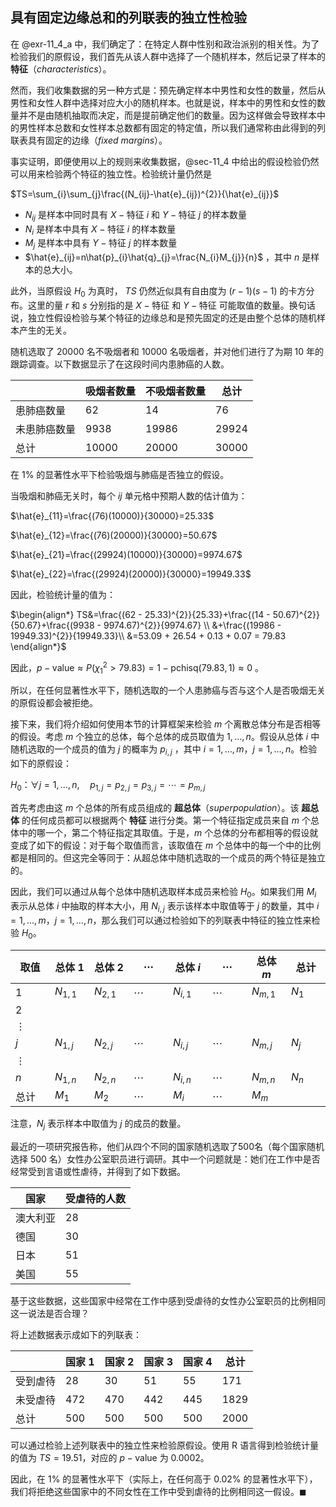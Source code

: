 ## 具有固定边缘总和的列联表的独立性检验 {#sec-11_5}
在 @exr-11_4_a 中，我们确定了：在特定人群中性别和政治派别的相关性。为了检验我们的原假设，我们首先从该人群中选择了一个随机样本，然后记录了样本的 **特征**（*characteristics*）。

然而，我们收集数据的另一种方式是：预先确定样本中男性和女性的数量，然后从男性和女性人群中选择对应大小的随机样本。也就是说，样本中的男性和女性的数量并不是由随机抽取而决定，而是提前确定他们的数量。因为这样做会导致样本中的男性样本总数和女性样本总数都有固定的特定值，所以我们通常称由此得到的列联表具有固定的边缘（*fixed margins*）。

事实证明，即便使用以上的规则来收集数据，@sec-11_4 中给出的假设检验仍然可以用来检验两个特征的独立性。检验统计量仍然是 

$TS=\sum_{i}\sum_{j}\frac{(N_{ij}-\hat{e}_{ij})^{2}}{\hat{e}_{ij}}$

* $N_{ij}$ 是样本中同时具有 $X-\text{特征}$ $i$ 和 $Y-\text{特征}$ $j$ 的样本数量
* $N_{i}$ 是样本中具有 $X-\text{特征}$ $i$ 的样本数量
* $M_{j}$ 是样本中具有 $Y-\text{特征}$ $j$ 的样本数量
* $\hat{e}_{ij}=n\hat{p}_{i}\hat{q}_{j}=\frac{N_{i}M_{j}}{n}$ ，其中 $n$ 是样本的总大小。

此外，当原假设 $H_0$ 为真时， $TS$ 仍然近似具有自由度为 $(r - 1)(s - 1)$ 的卡方分布。这里的量 $r$ 和 $s$ 分别指的是 $X-\text{特征}$ 和 $Y-\text{特征}$ 可能取值的数量。换句话说，独立性假设检验与某个特征的边缘总和是预先固定的还是由整个总体的随机样本产生的无关。

::: {#exr-11_5_a}
随机选取了 20000 名不吸烟者和 10000 名吸烟者，并对他们进行了为期 10 年的跟踪调查。以下数据显示了在这段时间内患肺癌的人数。

|    |吸烟者数量|不吸烟者数量|总计|
|----|----|----|----|
|患肺癌数量|62|14|76|
|未患肺癌数量|9938|19986|29924|
|总计|10000|20000|30000|

在 1% 的显著性水平下检验吸烟与肺癌是否独立的假设。
:::

::: {#sol-11_5_a}
当吸烟和肺癌无关时，每个 $ij$ 单元格中预期人数的估计值为：

$\hat{e}_{11}=\frac{(76)(10000)}{30000}=25.33$

$\hat{e}_{12}=\frac{(76)(20000)}{30000}=50.67$

$\hat{e}_{21}=\frac{(29924)(10000)}{30000}=9974.67$

$\hat{e}_{22}=\frac{(29924)(20000)}{30000}=19949.33$

因此，检验统计量的值为：

$\begin{align*} TS&=\frac{(62 - 25.33)^{2}}{25.33}+\frac{(14 - 50.67)^{2}}{50.67}+\frac{(9938 - 9974.67)^{2}}{9974.67} \\ &+\frac{(19986 - 19949.33)^{2}}{19949.33}\\ &=53.09 + 26.54 + 0.13 + 0.07 = 79.83 \end{align*}$

因此，$p-\text{value}\approx P(\chi_{1}^{2}>79.83)=1-\text{pchisq}(79.83,1)\approx0$ 。

所以，在任何显著性水平下，随机选取的一个人患肺癌与否与这个人是否吸烟无关的原假设都会被拒绝。
:::

接下来，我们将介绍如何使用本节的计算框架来检验 $m$ 个离散总体分布是否相等的假设。考虑 $m$ 个独立的总体，每个总体的成员取值为 $1,\ldots,n$。假设从总体 $i$ 中随机选取的一个成员的值为 $j$ 的概率为 $p_{i,j}$ ，其中 $i = 1,\ldots,m$，$j = 1,\ldots,n$。检验如下的原假设：

$H_0：\forall j = 1,\ldots,n, \quad p_{1,j}=p_{2,j}=p_{3,j}=\cdots=p_{m,j}$

首先考虑由这 $m$ 个总体的所有成员组成的 **超总体**（*superpopulation*）。该 **超总体** 的任何成员都可以根据两个 **特征** 进行分类。第一个特征指定成员来自 $m$ 个总体中的哪一个，第二个特征指定其取值。于是，$m$ 个总体的分布都相等的假设就变成了如下的假设：对于每个取值而言，该取值在 $m$ 个总体中的每一个中的比例都是相同的。但这完全等同于：从超总体中随机选取的一个成员的两个特征是独立的。

因此，我们可以通过从每个总体中随机选取样本成员来检验 $H_0$。如果我们用 $M_i$ 表示从总体 $i$ 中抽取的样本大小，用 $N_{i,j}$ 表示该样本中取值等于 $j$ 的数量，其中 $i = 1,\ldots,m$，$j = 1,\ldots,n$，那么我们可以通过检验如下的列联表中特征的独立性来检验 $H_0$。

|取值|总体 1|总体 2| $\cdots$ |总体 $i$|$\cdots$|总体 $m$|总计|
|----|----|----|----|----|----|----|----|
|1| $N_{1,1}$ | $N_{2,1}$ |$\cdots$| $N_{i,1}$ |$\cdots$| $N_{m,1}$ | $N_1$ |
|2||||||||
|$\vdots$||||||||
|$j$| $N_{1,j}$ | $N_{2,j}$ |$\cdots$| $N_{i,j}$ |$\cdots$| $N_{m,j}$ | $N_j$ |
|$\vdots$||||||||
|$n$| $N_{1,n}$ | $N_{2,n}$ |$\cdots$| $N_{i,n}$ |$\cdots$| $N_{m,n}$ | $N_n$ |
|总计| $M_1$ | $M_2$ |$\cdots$| $M_i$ |$\cdots$| $M_m$ | |

注意，$N_j$ 表示样本中取值为 $j$ 的成员的数量。

::: {#exr-11_5_b}
最近的一项研究报告称，他们从四个不同的国家随机选取了500名（每个国家随机选择 500 名）女性办公室职员进行调研。其中一个问题就是：她们在工作中是否经常受到言语或性虐待，并得到了如下数据。

|国家|受虐待的人数|
|----|----|
|澳大利亚|28|
|德国|30|
|日本|51|
|美国|55|

基于这些数据，这些国家中经常在工作中感到受虐待的女性办公室职员的比例相同这一说法是否合理？
:::

::: {#sol-11_5_b}
将上述数据表示成如下的列联表：

||国家 1|国家 2|国家 3|国家 4|总计|
|----|----|----|----|----|----|
|受到虐待|28|30|51|55|171|
|未受虐待|472|470|442|445|1829|
|总计|500|500|500|500|2000|

可以通过检验上述列联表中的独立性来检验原假设。使用 R 语言得到检验统计量的值为 $TS = 19.51$，对应的 $p-\text{value}$ 为 0.0002。

因此，在 1% 的显著性水平下（实际上，在任何高于 0.02% 的显著性水平下），我们将拒绝这些国家中的不同女性在工作中受到虐待的比例相同这一假设。$\blacksquare$
:::